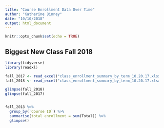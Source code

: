 ```yaml
---
title: "Course Enrollment Data Over Time"
author: "Katherine Binney"
date: "10/10/2018"
output: html_document
---
```


```r
knitr::opts_chunk$set(echo = TRUE)
```

## Biggest New Class Fall 2018

```r
library(tidyverse)
library(readxl)

fall_2017 <- read_excel("class_enrollment_summary_by_term_10.20.17.xlsx", skip = 2, col_names = TRUE)
fall_2018 <- read_excel("class_enrollment_summary_by_term_10.20.17.xlsx", skip = 2, col_names = TRUE)

glimpse(fall_2018)
glimpse(fall_2017)


fall_2018 %>% 
  group_by(`Course ID`) %>% 
  summarise(total_enrollment = sum(Total)) %>% 
  glimpse()
```



